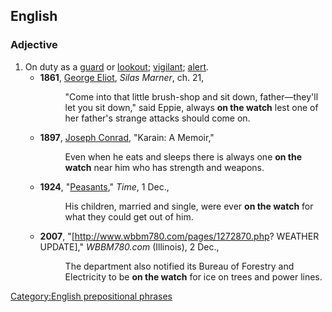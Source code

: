 ==English==

===Adjective===
{{en-adj|pos=[[on]] [[the]] [[watch]]|-}}

#  On duty as a [[guard]] or [[lookout]]; [[vigilant]]; [[alert]].
#*'''1861''', [[w:George Eliot|George Eliot]], ''Silas Marner'', ch. 21,
#*:"Come into that little brush-shop and sit down, father—they'll let you sit down," said Eppie, always '''on the watch''' lest one of her father's strange attacks should come on.
#*'''1897''', [[w:Joseph_Conrad|Joseph Conrad]], "Karain: A Memoir,"
#*:Even when he eats and sleeps there is always one '''on the watch''' near him who has strength and weapons.
#*'''1924''', "[http://www.time.com/time/magazine/article/0,9171,728112,00.html Peasants]," ''Time'', 1 Dec.,
#*:His children, married and single, were ever '''on the watch''' for what they could get out of him.
#*'''2007''', "[http://www.wbbm780.com/pages/1272870.php? WEATHER UPDATE]," ''WBBM780.com'' (Illinois), 2 Dec.,
#*:The department also notified its Bureau of Forestry and Electricity to be '''on the watch''' for ice on trees and power lines.

[[Category:English prepositional phrases]]